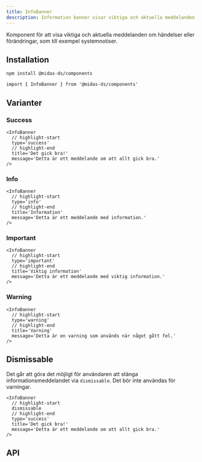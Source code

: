 ```yaml
---
title: InfoBanner
description: Information banner visar viktiga och aktuella meddelanden, som till exempel systemnotiser.
---
```



<ComponentHeader
  name='info-banner'
  friendlyName='Informationsmeddelande'
  overrideHeadlessLink=''
/>

Komponent för att visa viktiga och aktuella meddelanden om händelser eller förändringar, som till exempel systemnotiser.

<div className='card'>
  <MidasTabs
    label='Välj typ'
    tabs={['Success', 'Info', 'Important', 'Warning']}
  >
    <InfoBanner
      type='success'
      title='Formuläret har skickats'
      message='Allt gick bra. Du kan nu stänga fönstret.'
    />
    <InfoBanner
      type='info'
      title='Kom ihåg att fylla i din semesterplan'
      message='Vi behöver din semesterplan för att kunna gå vidare.'
    />
    <InfoBanner
      type='important'
      title='Du behöver komplettera!'
      message='Vi saknar din semesterplan.'
    />
    <InfoBanner
      type='warning'
      title='Formuläret kunde inte skickas!'
      message='Vi kunde inte skicka formuläret. Semesterplanen måste vara i pdf-format!'
    />
  </MidasTabs>
</div>

## Installation

```bash npm2yarn
npm install @midas-ds/components
```

```tsx
import { InfoBanner } from '@midas-ds/components'
```

## Varianter

### Success

```tsx
<InfoBanner
  // highlight-start
  type='success'
  // highlight-end
  title='Det gick bra!'
  message='Detta är ett meddelande om att allt gick bra.'
/>
```

<div className='card'>
  <InfoBanner
    type='success'
    title='Det gick bra!'
    message='Detta är ett meddelande om att allt gick bra.'
  />
</div>

### Info

```tsx
<InfoBanner
  // highlight-start
  type='info'
  // highlight-end
  title='Information'
  message='Detta är ett meddelande med information.'
/>
```

<div className='card'>
  <InfoBanner
    type='info'
    title='Information'
    message='Detta är ett meddelande med information.'
  />
</div>

### Important

```tsx
<InfoBanner
  // highlight-start
  type='important'
  // highlight-end
  title='Viktig information'
  message='Detta är ett meddelande med viktig information.'
/>
```

<div className='card'>
  <InfoBanner
    type='important'
    title='Viktig information'
    message='Detta är ett meddelande med viktig information.'
  />
</div>

### Warning

```tsx
<InfoBanner
  // highlight-start
  type='warning'
  // highlight-end
  title='Varning'
  message='Detta är en varning som används när något gått fel.'
/>
```

<div className='card'>
  <InfoBanner
    type='warning'
    title='Varning'
    message='Detta är en varning som används när något gått fel.'
  />
</div>

## Dismissable

Det går att göra det möjligt för användaren att stänga informationsmeddelandet via `dismissable`. Det bör inte användas för varningar.

```tsx
<InfoBanner
  // highlight-start
  dismissable
  // highlight-end
  type='success'
  title='Det gick bra!'
  message='Detta är ett meddelande om att allt gick bra.'
/>
```

<div className='card'>
  <InfoBanner
    dismissable
    type='success'
    title='Det gick bra!'
    message='Detta är ett meddelande om att allt gick bra.'
  />
</div>

## API

<PropTable name='InfoBanner' />
